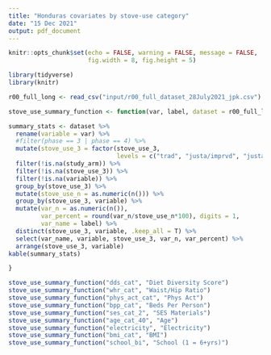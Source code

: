 ```yaml
---
title: "Honduras covariates by stove-use category"
date: "15 Dec 2021"
output: pdf_document
---
```


```r
knitr::opts_chunk$set(echo = FALSE, warning = FALSE, message = FALSE, 
                      fig.width = 8, fig.height = 5)
```


```r
library(tidyverse)
library(knitr)
```


```r
r00_full_long <- read_csv("input/r00_full_dataset_28July2021_jpk.csv")
```


```r
stove_use_summary_function <- function(var, label, dataset = r00_full_long) {

summary_stats <- dataset %>% 
  rename(variable = var) %>% 
  #filter(phase == 3 | phase == 4) %>% 
  mutate(stove_use_3 = factor(stove_use_3, 
                              levels = c("trad", "justa/imprvd", "justa+trad"))) %>% 
  filter(!is.na(study_arm)) %>% 
  filter(!is.na(stove_use_3)) %>% 
  filter(!is.na(variable)) %>% 
  group_by(stove_use_3) %>% 
  mutate(stove_use_n = as.numeric(n())) %>% 
  group_by(stove_use_3, variable) %>% 
  mutate(var_n = as.numeric(n()),
         var_percent = round(var_n/stove_use_n*100), digits = 1,
         var_name = label) %>% 
  distinct(stove_use_3, variable, .keep_all = T) %>% 
  select(var_name, variable, stove_use_3, var_n, var_percent) %>% 
  arrange(stove_use_3, variable) 
kable(summary_stats)

}

stove_use_summary_function("dds_cat", "Diet Diversity Score")
stove_use_summary_function("whr_cat", "Waist/Hip Ratio")
stove_use_summary_function("phys_act_cat", "Phys Act")
stove_use_summary_function("bpp_cat", "Beds Per Person")
stove_use_summary_function("ses_cat_2", "SES Materials")
stove_use_summary_function("age_cat_40", "Age")
stove_use_summary_function("electricity", "Electricity")
stove_use_summary_function("bmi_cat", "BMI")
stove_use_summary_function("school_bi", "School (1 = 6+yrs)")
```


